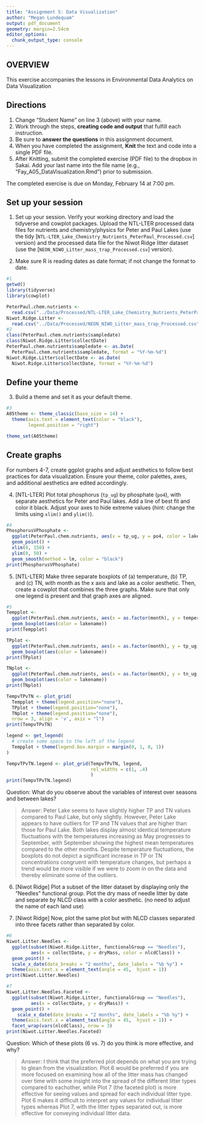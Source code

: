 ```yaml
---
title: "Assignment 5: Data Visualization"
author: "Megan Lundequam"
output: pdf_document
geometry: margin=2.54cm
editor_options: 
  chunk_output_type: console
---
```


## OVERVIEW

This exercise accompanies the lessons in Environmental Data Analytics on Data Visualization 

## Directions
1. Change "Student Name" on line 3 (above) with your name.
2. Work through the steps, **creating code and output** that fulfill each instruction.
3. Be sure to **answer the questions** in this assignment document.
4. When you have completed the assignment, **Knit** the text and code into a single PDF file.
5. After Knitting, submit the completed exercise (PDF file) to the dropbox in Sakai. Add your last name into the file name (e.g., "Fay_A05_DataVisualization.Rmd") prior to submission.

The completed exercise is due on Monday, February 14 at 7:00 pm.



## Set up your session 
1. Set up your session. Verify your working directory and load the tidyverse 
and cowplot packages. Upload the NTL-LTER processed data files for nutrients 
and chemistry/physics for Peter and Paul Lakes (use the tidy 
[`NTL-LTER_Lake_Chemistry_Nutrients_PeterPaul_Processed.csv`] version) and 
the processed data file for the Niwot Ridge litter dataset (use the [`NEON_NIWO_Litter_mass_trap_Processed.csv`] version). 

2. Make sure R is reading dates as date format; if not change the format to date.

```r
#1 
getwd()
library(tidyverse)
library(cowplot)

PeterPaul.chem.nutrients <- 
  read.csv("../Data/Processed/NTL-LTER_Lake_Chemistry_Nutrients_PeterPaul_Processed.csv")
Niwot.Ridge.Litter <- 
  read.csv("../Data/Processed/NEON_NIWO_Litter_mass_trap_Processed.csv")
#2 
class(PeterPaul.chem.nutrients$sampledate)
class(Niwot.Ridge.Litter$collectDate)
PeterPaul.chem.nutrients$sampledate <- as.Date(
  PeterPaul.chem.nutrients$sampledate, format = "%Y-%m-%d")
Niwot.Ridge.Litter$collectDate <- as.Date(
  Niwot.Ridge.Litter$collectDate, format = "%Y-%m-%d")
```
## Define your theme
3. Build a theme and set it as your default theme.

```r
#3
A05theme <- theme_classic(base_size = 14) +
  theme(axis.text = element_text(color = "black"), 
        legend.position = "right")

theme_set(A05theme)
```

## Create graphs
For numbers 4-7, create ggplot graphs and adjust aesthetics to follow best practices for data visualization. Ensure your theme, color palettes, axes, and additional aesthetics are edited accordingly.

4. [NTL-LTER] Plot total phosphorus (`tp_ug`) by phosphate (`po4`), with separate aesthetics for Peter and Paul lakes. Add a line of best fit and color it black. Adjust your axes to hide extreme values (hint: change the limits using `xlim()` and `ylim()`).

```r
#4
PhosphorusVPhosphate <- 
  ggplot(PeterPaul.chem.nutrients, aes(x = tp_ug, y = po4, color = lakename)) +
  geom_point() +
  xlim(0, 150) +
  ylim(0, 50) +
  geom_smooth(method = lm, color = "black")
print(PhosphorusVPhosphate)

```


5. [NTL-LTER] Make three separate boxplots of (a) temperature, (b) TP, and (c) TN, with month as the x axis and lake as a color aesthetic. Then, create a cowplot that combines the three graphs. Make sure that only one legend is present and that graph axes are aligned.

```r
#5
Tempplot <-
  ggplot(PeterPaul.chem.nutrients, aes(x = as.factor(month), y = temperature_C)) +
  geom_boxplot(aes(color = lakename))
print(Tempplot)

TPplot <-
  ggplot(PeterPaul.chem.nutrients, aes(x = as.factor(month), y = tp_ug)) +
  geom_boxplot(aes(color = lakename))
print(TPplot)

TNplot <-
  ggplot(PeterPaul.chem.nutrients, aes(x = as.factor(month), y = tn_ug)) +
  geom_boxplot(aes(color = lakename))
print(TNplot)

TempvTPvTN <- plot_grid(
  Tempplot + theme(legend.position="none"), 
  TPplot + theme(legend.position="none"), 
  TNplot + theme(legend.position="none"), 
  nrow = 3, align = 'v', axis = "l")
print(TempvTPvTN)

legend <- get_legend(
  # create some space to the left of the legend
  Tempplot + theme(legend.box.margin = margin(0, 1, 0, 1))
)

TempvTPvTN.legend <- plot_grid(TempvTPvTN, legend, 
                               rel_widths = c(1, .4)
                               )
print(TempvTPvTN.legend)

```

Question: What do you observe about the variables of interest over seasons and between lakes? 

> Answer: 
Peter Lake seems to have slightly higher TP and TN values compared to Paul Lake, but only slightly. However, Peter Lake appears to have outliers for TP and TN values that are higher than those for Paul Lake. Both lakes display almost identical temperature fluctuations with the temperatures increasing as May progresses to September, with September showing the highest mean temperatures compared to the other months. Despite temperature fluctuations, the boxplots do not depict a significant increase in TP or TN concentrations congruent with temperature changes, but perhaps a trend would be more visible if we were to zoom in on the data and thereby eliminate some of the outliers.

6. [Niwot Ridge] Plot a subset of the litter dataset by displaying only the "Needles" functional group. Plot the dry mass of needle litter by date and separate by NLCD class with a color aesthetic. (no need to adjust the name of each land use)

7. [Niwot Ridge] Now, plot the same plot but with NLCD classes separated into three facets rather than separated by color. 

```r
#6
Niwot.Litter.Needles <- 
  ggplot(subset(Niwot.Ridge.Litter, functionalGroup == "Needles"), 
         aes(x = collectDate, y = dryMass, color = nlcdClass)) + 
  geom_point() +
  scale_x_date(date_breaks = "2 months", date_labels = "%b %y") +
  theme(axis.text.x = element_text(angle = 45,  hjust = 1))
print(Niwot.Litter.Needles)

#7
Niwot.Litter.Needles.Faceted <- 
  ggplot(subset(Niwot.Ridge.Litter, functionalGroup == "Needles"), 
         aes(x = collectDate, y = dryMass)) + 
  geom_point() +
    scale_x_date(date_breaks = "2 months", date_labels = "%b %y") +
  theme(axis.text.x = element_text(angle = 45,  hjust = 1)) +
  facet_wrap(vars(nlcdClass), nrow = 3)
print(Niwot.Litter.Needles.Faceted)

```
Question: Which of these plots (6 vs. 7) do you think is more effective, and why? 

> Answer:
I think that the preferred plot depends on what you are trying to glean from the visualization. Plot 6 would be preferred if you are more focused on examining how all of the litter mass has changed over time with some insight into the spread of the different litter types compared to eachother, while Plot 7 (the faceted plot) is more effective for seeing values and spread for each individual litter type. Plot 6 makes it difficult to interpret any values for individual litter types whereas Plot 7, with the litter types separated out, is more effective for conveying individual litter data.